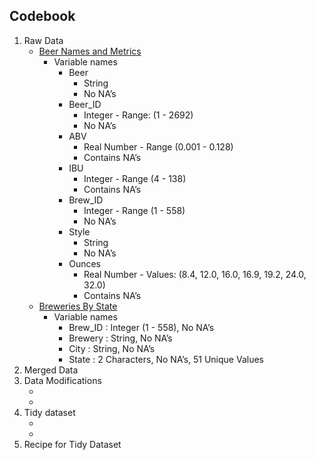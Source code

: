 ## Codebook
1. Raw Data
    + [Beer Names and Metrics](https://raw.githubusercontent.com/allthebits/msds6306-case-study-01/master/data/Beers.csv)
        + Variable names
            + Beer
                + String
                + No NA's
            + Beer_ID 
                + Integer - Range: (1 - 2692)
                + No NA's
            + ABV
                + Real Number - Range (0.001 - 0.128)
                + Contains NA's
            + IBU
                + Integer - Range (4 - 138)
                + Contains NA's
            + Brew_ID
                + Integer - Range (1 - 558)
                + No NA's
            + Style
                + String
                + No NA's
            + Ounces
                + Real Number - Values: (8.4, 12.0, 16.0, 16.9, 19.2, 24.0, 32.0)
                + Contains NA's
    + [Breweries By State](https://raw.githubusercontent.com/allthebits/msds6306-case-study-01/master/data/Breweries.csv)
        + Variable names
            + Brew_ID : Integer (1 - 558), No NA's
            + Brewery : String, No NA's
            + City : String, No NA's
            + State : 2 Characters, No NA's, 51 Unique Values
1. Merged Data
1. Data Modifications
    +
    +
1. Tidy dataset
    +
    +
1. Recipe for Tidy Dataset
